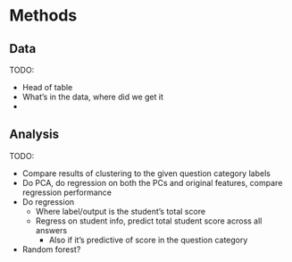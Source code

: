 # Methods

## Data

TODO:

-   Head of table
-   What's in the data, where did we get it
-   

## Analysis

TODO:

-   Compare results of clustering to the given question category labels
-   Do PCA, do regression on both the PCs and original features, compare regression performance
-   Do regression
    -   Where label/output is the student's total score
    -   Regress on student info, predict total student score across all answers
        -   Also if it's predictive of score in the question category
-   Random forest?
